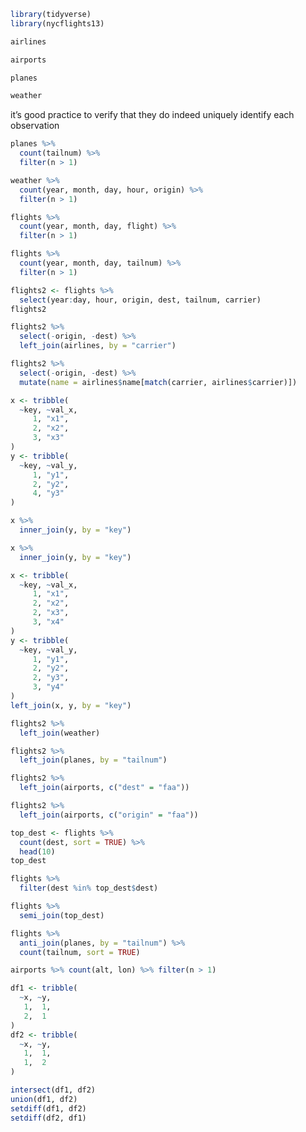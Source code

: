 ```r
library(tidyverse)
library(nycflights13)

airlines
```
```r
airports
```
```r
planes
```
```r
weather
```
it’s good practice to verify that they do indeed uniquely identify each observation
```r
planes %>% 
  count(tailnum) %>% 
  filter(n > 1)
```
```r
weather %>% 
  count(year, month, day, hour, origin) %>% 
  filter(n > 1)
```
```r
flights %>% 
  count(year, month, day, flight) %>% 
  filter(n > 1)
```
```r
flights %>% 
  count(year, month, day, tailnum) %>% 
  filter(n > 1)
```
```r
flights2 <- flights %>% 
  select(year:day, hour, origin, dest, tailnum, carrier)
flights2
```
```r
flights2 %>%
  select(-origin, -dest) %>% 
  left_join(airlines, by = "carrier")
```
```r
flights2 %>%
  select(-origin, -dest) %>% 
  mutate(name = airlines$name[match(carrier, airlines$carrier)])
```
```r
x <- tribble(
  ~key, ~val_x,
     1, "x1",
     2, "x2",
     3, "x3"
)
y <- tribble(
  ~key, ~val_y,
     1, "y1",
     2, "y2",
     4, "y3"
)

x %>% 
  inner_join(y, by = "key")
```
```r
x %>% 
  inner_join(y, by = "key")
```
```r
x <- tribble(
  ~key, ~val_x,
     1, "x1",
     2, "x2",
     2, "x3",
     3, "x4"
)
y <- tribble(
  ~key, ~val_y,
     1, "y1",
     2, "y2",
     2, "y3",
     3, "y4"
)
left_join(x, y, by = "key")
```
```r
flights2 %>% 
  left_join(weather)
```

```r
flights2 %>% 
  left_join(planes, by = "tailnum")

flights2 %>% 
  left_join(airports, c("dest" = "faa"))

flights2 %>% 
  left_join(airports, c("origin" = "faa"))
```
```r
top_dest <- flights %>%
  count(dest, sort = TRUE) %>%
  head(10)
top_dest
```
```r
flights %>% 
  filter(dest %in% top_dest$dest)
```
```r
flights %>% 
  semi_join(top_dest)
```
```r
flights %>%
  anti_join(planes, by = "tailnum") %>%
  count(tailnum, sort = TRUE)
```
```r
airports %>% count(alt, lon) %>% filter(n > 1)
```

```r
df1 <- tribble(
  ~x, ~y,
   1,  1,
   2,  1
)
df2 <- tribble(
  ~x, ~y,
   1,  1,
   1,  2
)

intersect(df1, df2)
union(df1, df2)
setdiff(df1, df2)
setdiff(df2, df1)
```


